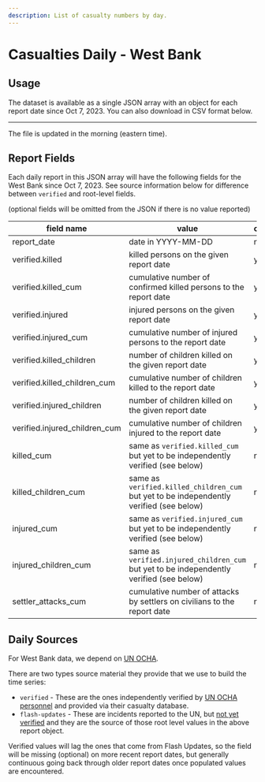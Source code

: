 ```yaml
---
description: List of casualty numbers by day.
---
```


# Casualties Daily - West Bank

## Usage

The dataset is available as a single JSON array with an object for each report date since Oct 7, 2023. You can also download in CSV format below.


<JSONFileLinks resource="WestBankDaily_V2" />

---

The file is updated in the morning (eastern time).

## Report Fields

Each daily report in this JSON array will have the following fields for the West Bank since Oct 7, 2023. See source information below for difference between `verified` and root-level fields.

(optional fields will be omitted from the JSON if there is no value reported)

| field name                    | value                                                                                    | optional |
| ----------------------------- | ---------------------------------------------------------------------------------------- | -------- |
| report_date                   | date in YYYY-MM-DD                                                                       | no       |
| verified.killed               | killed persons on the given report date                                                  | yes      |
| verified.killed_cum           | cumulative number of confirmed killed persons to the report date                         | yes      |
| verified.injured              | injured persons on the given report date                                                 | yes      |
| verified.injured_cum          | cumulative number of injured persons to the report date                                  | yes      |
| verified.killed_children      | number of children killed on the given report date                                       | yes      |
| verified.killed_children_cum  | cumulative number of children killed to the report date                                  | yes      |
| verified.injured_children     | number of children killed on the given report date                                       | yes      |
| verified.injured_children_cum | cumulative number of children injured to the report date                                 | yes      |
| killed_cum                    | same as `verified.killed_cum` but yet to be independently verified (see below)           | no       |
| killed_children_cum           | same as `verified.killed_children_cum` but yet to be independently verified (see below)  | no       |
| injured_cum                   | same as `verified.injured_cum` but yet to be independently verified (see below)          | no       |
| injured_children_cum          | same as `verified.injured_children_cum` but yet to be independently verified (see below) | no       |
| settler_attacks_cum           | cumulative number of attacks by settlers on civilians to the report date                 | no       |

## Daily Sources

For West Bank data, we depend on [UN OCHA](https://www.ochaopt.org/data/casualties).

There are two types source material they provide that we use to build the time series:

- `verified` - These are the ones independently verified by [UN OCHA personnel](https://www.ochaopt.org/data/casualties) and provided via their casualty database.
- `flash-updates` - These are incidents reported to the UN, but [not yet verified](https://www.ochaopt.org/crisis) and they are the source of those root level values in the above report object.

Verified values will lag the ones that come from Flash Updates, so the field will be missing (optional) on more recent report dates, but generally continuous going back through older report dates once populated values are encountered.
